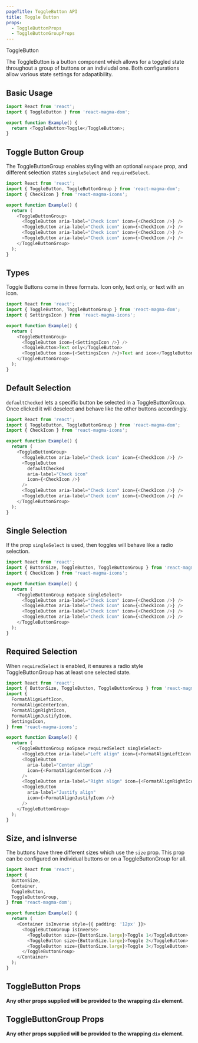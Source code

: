 ```yaml
---
pageTitle: ToggleButton API
title: Toggle Button
props:
  - ToggleButtonProps
  - ToggleButtonGroupProps
---
```


<DocsHeading type="api">ToggleButton</DocsHeading>

The ToggleButton is a button component which allows for a toggled state throughout a group of buttons or an indiviudal one. Both configurations allow various state settings for adapatibility.

## Basic Usage

```typescript
import React from 'react';
import { ToggleButton } from 'react-magma-dom';

export function Example() {
  return <ToggleButton>Toggle</ToggleButton>;
}
```

## Toggle Button Group

The ToggleButtonGroup enables styling with an optional `noSpace` prop, and different selection states `singleSelect` and `requiredSelect`.

```typescript
import React from 'react';
import { ToggleButton, ToggleButtonGroup } from 'react-magma-dom';
import { CheckIcon } from 'react-magma-icons';

export function Example() {
  return (
    <ToggleButtonGroup>
      <ToggleButton aria-label="Check icon" icon={<CheckIcon />} />
      <ToggleButton aria-label="Check icon" icon={<CheckIcon />} />
      <ToggleButton aria-label="Check icon" icon={<CheckIcon />} />
      <ToggleButton aria-label="Check icon" icon={<CheckIcon />} />
    </ToggleButtonGroup>
  );
}
```

## Types

Toggle Buttons come in three formats. Icon only, text only, or text with an icon.

```typescript
import React from 'react';
import { ToggleButton, ToggleButtonGroup } from 'react-magma-dom';
import { SettingsIcon } from 'react-magma-icons';

export function Example() {
  return (
    <ToggleButtonGroup>
      <ToggleButton icon={<SettingsIcon />} />
      <ToggleButton>Text only</ToggleButton>
      <ToggleButton icon={<SettingsIcon />}>Text and icon</ToggleButton>
    </ToggleButtonGroup>
  );
}
```

## Default Selection

`defaultChecked` lets a specific button be selected in a ToggleButtonGroup. Once clicked it will deselect and behave like the other buttons accordingly.

```typescript
import React from 'react';
import { ToggleButton, ToggleButtonGroup } from 'react-magma-dom';
import { CheckIcon } from 'react-magma-icons';

export function Example() {
  return (
    <ToggleButtonGroup>
      <ToggleButton aria-label="Check icon" icon={<CheckIcon />} />
      <ToggleButton
        defaultChecked
        aria-label="Check icon"
        icon={<CheckIcon />}
      />
      <ToggleButton aria-label="Check icon" icon={<CheckIcon />} />
      <ToggleButton aria-label="Check icon" icon={<CheckIcon />} />
    </ToggleButtonGroup>
  );
}
```

## Single Selection

If the prop `singleSelect` is used, then toggles will behave like a radio selection.

```typescript
import React from 'react';
import { ButtonSize, ToggleButton, ToggleButtonGroup } from 'react-magma-dom';
import { CheckIcon } from 'react-magma-icons';

export function Example() {
  return (
    <ToggleButtonGroup noSpace singleSelect>
      <ToggleButton aria-label="Check icon" icon={<CheckIcon />} />
      <ToggleButton aria-label="Check icon" icon={<CheckIcon />} />
      <ToggleButton aria-label="Check icon" icon={<CheckIcon />} />
      <ToggleButton aria-label="Check icon" icon={<CheckIcon />} />
    </ToggleButtonGroup>
  );
}
```

## Required Selection

When `requiredSelect` is enabled, it ensures a radio style ToggleButtonGroup has at least one selected state.

```typescript
import React from 'react';
import { ButtonSize, ToggleButton, ToggleButtonGroup } from 'react-magma-dom';
import {
  FormatAlignLeftIcon,
  FormatAlignCenterIcon,
  FormatAlignRightIcon,
  FormatAlignJustifyIcon,
  SettingsIcon,
} from 'react-magma-icons';

export function Example() {
  return (
    <ToggleButtonGroup noSpace requiredSelect singleSelect>
      <ToggleButton aria-label="Left align" icon={<FormatAlignLeftIcon />} />
      <ToggleButton
        aria-label="Center align"
        icon={<FormatAlignCenterIcon />}
      />
      <ToggleButton aria-label="Right align" icon={<FormatAlignRightIcon />} />
      <ToggleButton
        aria-label="Justify align"
        icon={<FormatAlignJustifyIcon />}
      />
    </ToggleButtonGroup>
  );
}
```

## Size, and isInverse

The buttons have three different sizes which use the `size` prop. This prop can be configured on individual buttons or on a ToggleButtonGroup for all.

```typescript
import React from 'react';
import {
  ButtonSize,
  Container,
  ToggleButton,
  ToggleButtonGroup,
} from 'react-magma-dom';

export function Example() {
  return (
    <Container isInverse style={{ padding: '12px' }}>
      <ToggleButtonGroup isInverse>
        <ToggleButton size={ButtonSize.large}>Toggle 1</ToggleButton>
        <ToggleButton size={ButtonSize.large}>Toggle 2</ToggleButton>
        <ToggleButton size={ButtonSize.large}>Toggle 3</ToggleButton>
      </ToggleButtonGroup>
    </Container>
  );
}
```

## ToggleButton Props

**Any other props supplied will be provided to the wrapping `div` element.**

<ToggleButtonProps />

## ToggleButtonGroup Props

**Any other props supplied will be provided to the wrapping `div` element.**

<ToggleButtonGroupProps />

